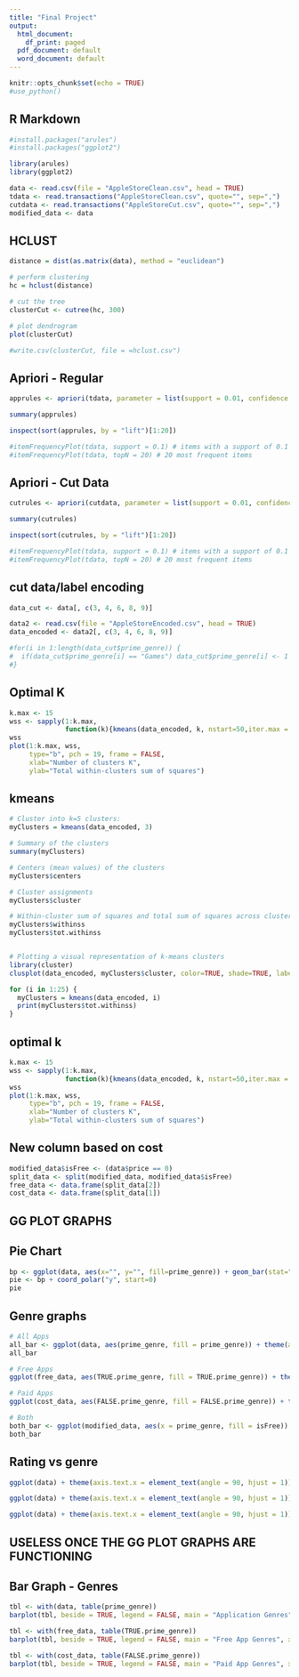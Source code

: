 ```yaml
---
title: "Final Project"
output:
  html_document:
    df_print: paged
  pdf_document: default
  word_document: default
---
```


```r
knitr::opts_chunk$set(echo = TRUE)
#use_python()
```

## R Markdown

```r
#install.packages("arules")
#install.packages("ggplot2")

library(arules)
library(ggplot2)

data <- read.csv(file = "AppleStoreClean.csv", head = TRUE)
tdata <- read.transactions("AppleStoreClean.csv", quote="", sep=",")
cutdata <- read.transactions("AppleStoreCut.csv", quote="", sep=",")
modified_data <- data
```

## HCLUST

```r
distance = dist(as.matrix(data), method = "euclidean")

# perform clustering
hc = hclust(distance)

# cut the tree
clusterCut <- cutree(hc, 300)

# plot dendrogram
plot(clusterCut)

#write.csv(clusterCut, file = =hclust.csv")
```

## Apriori - Regular

```r
apprules <- apriori(tdata, parameter = list(support = 0.01, confidence = 0.35, minlen = 2))

summary(apprules)

inspect(sort(apprules, by = "lift")[1:20])

#itemFrequencyPlot(tdata, support = 0.1) # items with a support of 0.1
#itemFrequencyPlot(tdata, topN = 20) # 20 most frequent items
```

## Apriori - Cut Data

```r
cutrules <- apriori(cutdata, parameter = list(support = 0.01, confidence = 0.35, minlen = 2))

summary(cutrules)

inspect(sort(cutrules, by = "lift")[1:20])

#itemFrequencyPlot(tdata, support = 0.1) # items with a support of 0.1
#itemFrequencyPlot(tdata, topN = 20) # 20 most frequent items
```

## cut data/label encoding

```r
data_cut <- data[, c(3, 4, 6, 8, 9)]

data2 <- read.csv(file = "AppleStoreEncoded.csv", head = TRUE)
data_encoded <- data2[, c(3, 4, 6, 8, 9)]

#for(i in 1:length(data_cut$prime_genre)) {
#  if(data_cut$prime_genre[i] == "Games") data_cut$prime_genre[i] <- 1
#}


```

## Optimal K

```r

k.max <- 15
wss <- sapply(1:k.max, 
              function(k){kmeans(data_encoded, k, nstart=50,iter.max = 15 )$tot.withinss})
wss
plot(1:k.max, wss,
     type="b", pch = 19, frame = FALSE, 
     xlab="Number of clusters K",
     ylab="Total within-clusters sum of squares")

```

## kmeans

```r
# Cluster into k=5 clusters:
myClusters = kmeans(data_encoded, 3)

# Summary of the clusters
summary(myClusters)

# Centers (mean values) of the clusters
myClusters$centers

# Cluster assignments
myClusters$cluster

# Within-cluster sum of squares and total sum of squares across clusters
myClusters$withinss
myClusters$tot.withinss


# Plotting a visual representation of k-means clusters
library(cluster)
clusplot(data_encoded, myClusters$cluster, color=TRUE, shade=TRUE, labels=2, lines=0)

```
```r
for (i in 1:25) {
  myClusters = kmeans(data_encoded, i)
  print(myClusters$tot.withinss)
}
```

## optimal k

```r

k.max <- 15
wss <- sapply(1:k.max, 
              function(k){kmeans(data_encoded, k, nstart=50,iter.max = 15 )$tot.withinss})
wss
plot(1:k.max, wss,
     type="b", pch = 19, frame = FALSE, 
     xlab="Number of clusters K",
     ylab="Total within-clusters sum of squares")

```

## New column based on cost

```r
modified_data$isFree <- (data$price == 0)
split_data <- split(modified_data, modified_data$isFree)
free_data <- data.frame(split_data[2])
cost_data <- data.frame(split_data[1])
```

## GG PLOT GRAPHS

## Pie Chart

```r
bp <- ggplot(data, aes(x="", y="", fill=prime_genre)) + geom_bar(stat="identity")
pie <- bp + coord_polar("y", start=0)
pie
```


## Genre graphs

```r
# All Apps
all_bar <- ggplot(data, aes(prime_genre, fill = prime_genre)) + theme(axis.text.x = element_text(angle = 90, hjust = 1)) + geom_bar() + ggtitle("All App Genres") + xlab("genre") + ylab("count")
all_bar

# Free Apps
ggplot(free_data, aes(TRUE.prime_genre, fill = TRUE.prime_genre)) + theme(axis.text.x = element_text(angle = 90, hjust = 1)) + geom_bar() + ggtitle("Free App Genres") + xlab("genre") + ylab("count")

# Paid Apps
ggplot(cost_data, aes(FALSE.prime_genre, fill = FALSE.prime_genre)) + theme(axis.text.x = element_text(angle = 90, hjust = 1)) + geom_bar() + ggtitle("Paid App Genres") + xlab("genre") + ylab("count")

# Both
both_bar <- ggplot(modified_data, aes(x = prime_genre, fill = isFree)) + theme(axis.text.x = element_text(angle = 90, hjust = 1))+ geom_bar(position="dodge") + ggtitle("Free vs Paid App Genres") + xlab("genre") + ylab("count")
both_bar
```

## Rating vs genre

```r
ggplot(data) + theme(axis.text.x = element_text(angle = 90, hjust = 1)) + geom_bar(aes(x = prime_genre, y= user_rating, fill = prime_genre), stat = "summary", fun.y = "mean") + ggtitle("Average User Rating by Genre") + xlab("genre") + ylab("average user rating")

ggplot(data) + theme(axis.text.x = element_text(angle = 90, hjust = 1)) + geom_bar(aes(x = prime_genre, y= size_bytes, fill = prime_genre), stat = "summary", fun.y = "mean") + ggtitle("Average Size (bytes) by Genre") + xlab("genre") + ylab("average size (bytes)")

ggplot(data) + theme(axis.text.x = element_text(angle = 90, hjust = 1)) + geom_bar(aes(x = prime_genre, y= price, fill = prime_genre), stat = "summary", fun.y = "mean") + ggtitle("Average Price by Genre") + xlab("genre") + ylab("average price")
```





## USELESS ONCE THE GG PLOT GRAPHS ARE FUNCTIONING

## Bar Graph - Genres

```r
tbl <- with(data, table(prime_genre))
barplot(tbl, beside = TRUE, legend = FALSE, main = "Application Genres", xlab = "genre", ylab = "number")

tbl <- with(free_data, table(TRUE.prime_genre))
barplot(tbl, beside = TRUE, legend = FALSE, main = "Free App Genres", xlab = "genre", ylab = "number")

tbl <- with(cost_data, table(FALSE.prime_genre))
barplot(tbl, beside = TRUE, legend = FALSE, main = "Paid App Genres", xlab = "genre", ylab = "number")
```
